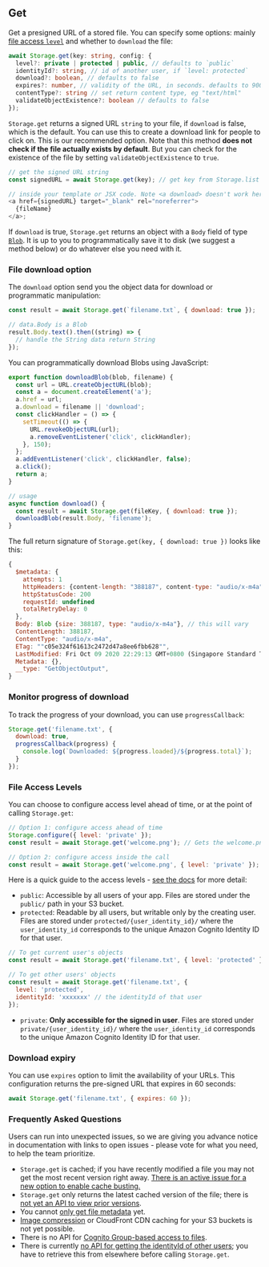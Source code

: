 ## Get

Get a presigned URL of a stored file. You can specify some options: mainly [file access `level`](https://docs.amplify.aws/lib/storage/configureaccess/q/platform/js) and whether to `download` the file:

```typescript
await Storage.get(key: string, config: {
  level?: private | protected | public, // defaults to `public`
  identityId?: string, // id of another user, if `level: protected`
  download?: boolean, // defaults to false
  expires?: number, // validity of the URL, in seconds. defaults to 900 (15 minutes)
  contentType?: string // set return content type, eg "text/html"
  validateObjectExistence?: boolean // defaults to false
});
```

`Storage.get` returns a signed URL `string` to your file, if `download` is false, which is the default. You can use this to create a download link for people to click on. This is our recommended option. Note that this method **does not check if the file actually exists by default**. But you can check for the existence of the file by setting `validateObjectExistence` to `true`.

```js
// get the signed URL string
const signedURL = await Storage.get(key); // get key from Storage.list

// inside your template or JSX code. Note <a download> doesn't work here because it is not same origin
<a href={signedURL} target="_blank" rel="noreferrer">
  {fileName}
</a>;
```

If `download` is true, `Storage.get` returns an object with a `Body` field of type [`Blob`](https://developer.mozilla.org/en-US/docs/Web/API/Blob). It is up to you to programmatically save it to disk (we suggest a method below) or do whatever else you need with it.

### File download option

The `download` option send you the object data for download or programmatic manipulation:

```javascript
const result = await Storage.get(`filename.txt`, { download: true });

// data.Body is a Blob
result.Body.text().then((string) => {
  // handle the String data return String
});
```

You can programmatically download Blobs using JavaScript:

```js
export function downloadBlob(blob, filename) {
  const url = URL.createObjectURL(blob);
  const a = document.createElement('a');
  a.href = url;
  a.download = filename || 'download';
  const clickHandler = () => {
    setTimeout(() => {
      URL.revokeObjectURL(url);
      a.removeEventListener('click', clickHandler);
    }, 150);
  };
  a.addEventListener('click', clickHandler, false);
  a.click();
  return a;
}

// usage
async function download() {
  const result = await Storage.get(fileKey, { download: true });
  downloadBlob(result.Body, 'filename');
}
```

The full return signature of `Storage.get(key, { download: true })` looks like this:

```js
{
  $metadata: {
    attempts: 1
    httpHeaders: {content-length: "388187", content-type: "audio/x-m4a", last-modified: "Fri, 09 Oct 2020 14:29:13 GMT", x-amz-id-2: "/rRqsX/c2h5V00tYMtDY994wEenyPm0SDw1lyWyncWepyg+T6YJJSjLHKIsz0dxMI3kN5KjA6GQ=", …}
    httpStatusCode: 200
    requestId: undefined
    totalRetryDelay: 0
  },
  Body: Blob {size: 388187, type: "audio/x-m4a"}, // this will vary
  ContentLength: 388187,
  ContentType: "audio/x-m4a",
  ETag: ""c05e324f61613c2472d47a8ee6fbb628"",
  LastModified: Fri Oct 09 2020 22:29:13 GMT+0800 (Singapore Standard Time) {},
  Metadata: {},
  __type: "GetObjectOutput",
}
```

### Monitor progress of download

To track the progress of your download, you can use `progressCallback`:

```javascript
Storage.get('filename.txt', {
  download: true,
  progressCallback(progress) {
    console.log(`Downloaded: ${progress.loaded}/${progress.total}`);
  }
});
```

### File Access Levels

You can choose to configure access level ahead of time, or at the point of calling `Storage.get`:

```javascript
// Option 1: configure access ahead of time
Storage.configure({ level: 'private' });
const result = await Storage.get('welcome.png'); // Gets the welcome.png belonging to current user

// Option 2: configure access inside the call
const result = await Storage.get('welcome.png', { level: 'private' }); // same effect
```

Here is a quick guide to the access levels - [see the docs](https://docs.amplify.aws/lib/storage/configureaccess/q/platform/js) for more detail:

- `public`: Accessible by all users of your app. Files are stored under the `public/` path in your S3 bucket.
- `protected`: Readable by all users, but writable only by the creating user. Files are stored under `protected/{user_identity_id}/` where the `user_identity_id` corresponds to the unique Amazon Cognito Identity ID for that user.

```javascript
// To get current user's objects
const result = await Storage.get('filename.txt', { level: 'protected' });

// To get other users' objects
const result = await Storage.get('filename.txt', {
  level: 'protected',
  identityId: 'xxxxxxx' // the identityId of that user
});
```

- `private`: **Only accessible for the signed in user**. Files are stored under `private/{user_identity_id}/` where the `user_identity_id` corresponds to the unique Amazon Cognito Identity ID for that user.

### Download expiry

You can use `expires` option to limit the availability of your URLs. This configuration returns the pre-signed URL that expires in 60 seconds:

```javascript
await Storage.get('filename.txt', { expires: 60 });
```

### Frequently Asked Questions

Users can run into unexpected issues, so we are giving you advance notice in documentation with links to open issues - please vote for what you need, to help the team prioritize.

- `Storage.get` is cached; if you have recently modified a file you may not get the most recent version right away. [There is an active issue for a new option to enable cache busting.](https://github.com/aws-amplify/amplify-js/issues/6413)
- `Storage.get` only returns the latest cached version of the file; there is [not yet an API to view prior versions](https://github.com/aws-amplify/amplify-js/issues/2131).
- You cannot [only get file metadata](https://github.com/aws-amplify/amplify-js/issues/6157) yet.
- [Image compression](https://github.com/aws-amplify/amplify-js/issues/6081) or CloudFront CDN caching for your S3 buckets is not yet possible.
- There is no API for [Cognito Group-based access to files](https://github.com/aws-amplify/amplify-js/issues/3388).
- There is currently [no API for getting the identityId of other users](https://github.com/aws-amplify/amplify-js/issues/5177); you have to retrieve this from elsewhere before calling `Storage.get`.
